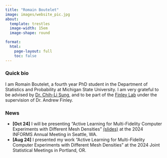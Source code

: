 ---
title: "Romain Boutelet"
image: images/website_pic.jpg
about: 
  template: trestles
  image-width: 15em
  image-shape: round

format:
  html:
    page-layout: full
    toc: false
---

### Quick bio

I am Romain Boutelet, a fourth year PhD student in the Department of Statistics and Probability at Michigan State University. I am very grateful to be advised by [Dr. Chih-Li Sung](https://chihli.github.io/), and to be part of the [Finley Lab](https://www.finley-lab.com/) under the supervision of Dr. Andrew Finley.

### News

-   **\[Oct 24\]** I will be presenting "Active Learning for Multi-Fidelity Computer Experiments with Different Mesh Densities" [(slides)](files/RomainBoutelet_INFORMS_24.pdf) at the 2024 INFORMS Annual Meeting in Seattle, WA.
-   **\[Aug 24\]** I presented my work "Active Learning for Multi-Fidelity Computer Experiments with Different Mesh Densities" at the 2024 Joint Statistical Meetings in Portland, OR.
